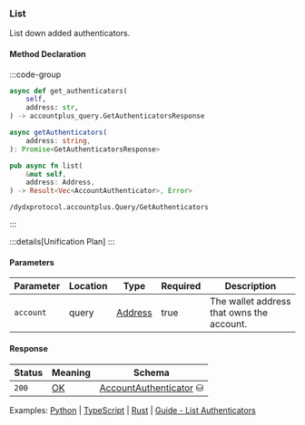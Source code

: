 ### List

List down added authenticators.

#### Method Declaration

:::code-group

```python [Python]
async def get_authenticators(
    self,
    address: str,
) -> accountplus_query.GetAuthenticatorsResponse
```

```typescript [TypeScript]
async getAuthenticators(
    address: string,
): Promise<GetAuthenticatorsResponse>
```

```rust [Rust]
pub async fn list(
    &mut self,
    address: Address,
) -> Result<Vec<AccountAuthenticator>, Error>
```

```url [API]
/dydxprotocol.accountplus.Query/GetAuthenticators
```

:::

:::details[Unification Plan]
:::

#### Parameters

| Parameter           | Location | Type               | Required    | Description                                                           |
| ------------------- | -------- | ------------------ | ----------- | --------------------------------------------------------------------- |
| `account`           | query    | [Address]          | true        | The wallet address that owns the account.                             |

#### Response

| Status | Meaning     | Schema                          |
| ------ | ----------- | ------------------------------- |
| `200`  | [OK]        | [AccountAuthenticator] ⛁        |

Examples: [Python] | [TypeScript] | [Rust] | [Guide - List Authenticators]

[Python]: https://github.com/dydxprotocol/v4-clients/blob/3e8c7e1b960291b7ef273962d374d9934a5c4d33/v4-client-py-v2/examples/authenticator_management.py#L62
[TypeScript]: https://github.com/dydxprotocol/v4-clients/blob/3e8c7e1b960291b7ef273962d374d9934a5c4d33/v4-client-py-v2/examples/authenticator_management.py#L62
[Rust]: https://github.com/dydxprotocol/v4-clients/blob/3e8c7e1b960291b7ef273962d374d9934a5c4d33/v4-client-rs/client/examples/authenticator.rs#L93
[Guide - List Authenticators]: ../../interaction/permissioned-keys#list-authenticators

[Address]: /types/address
[OK]: /types/ok
[AccountAuthenticator]: /types/account_authenticator
